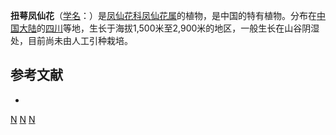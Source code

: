 {{Speciesbox 
| taxon = Impatiens tortisepala
| authority = Hook. f.
}}
'''扭萼凤仙花'''（[[学名|学名]]：{{lang|la|''Impatiens tortisepala''}}）是[[凤仙花科|凤仙花科]][[凤仙花属|凤仙花属]]的植物，是中国的特有植物。分布在[[中国大陆|中国大陆]]的[[四川|四川]]等地，生长于海拔1,500米至2,900米的地区，一般生长在山谷阴湿处，目前尚未由人工引种栽培。

== 参考文献 ==
<div class="references-small">
* {{cite web| url =http://www.bioinfo.cn/db05/KmzwSpecies.php?action=view&id=1960| title =扭萼凤仙花| work =《中国高等植物数据库全库》| publisher =中国科学院微生物研究所| author =昆明植物研究所| accessdate =2009-02-22| deadurl =yes| archiveurl =https://web.archive.org/web/20160305102512/http://www.bioinfo.cn/db05/KmzwSpecies.php?action=view&id=1960| archivedate =2016-03-05}}
</div>
{{Taxonbar|from=Q11076243}}

[[Category:凤仙花属|N]]
[[Category:中國特有植物|N]]
[[Category:四川植物|N]]